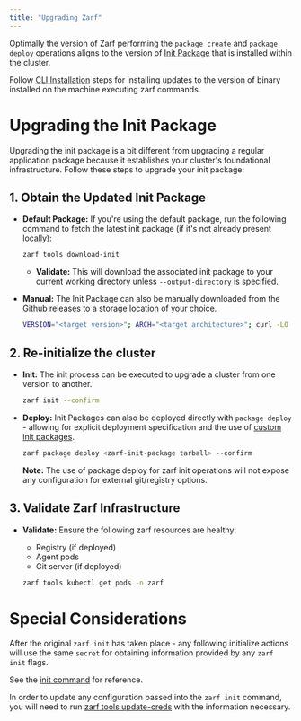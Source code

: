 ```yaml
---
title: "Upgrading Zarf"
---
```


Optimally the version of Zarf performing the `package create` and `package deploy` operations aligns to the version of [Init Package](/ref/init-package) that is installed within the cluster.

Follow [CLI Installation](/getting-started/install) steps for installing updates to the version of binary installed on the machine executing zarf commands.

# Upgrading the Init Package

Upgrading the init package is a bit different from upgrading a regular application package because it establishes your cluster's foundational infrastructure. Follow these steps to upgrade your init package:

## 1. Obtain the Updated Init Package

- **Default Package:** If you're using the default package, run the following command to fetch the latest init package (if it's not already present locally):

  ```bash
  zarf tools download-init
  ```

  - **Validate:** This will download the associated init package to your current working directory unless `--output-directory` is specified.

- **Manual:** The Init Package can also be manually downloaded from the Github releases to a storage location of your choice.

  ```bash
  VERSION="<target version>"; ARCH="<target architecture>"; curl -LO https://github.com/zarf-dev/zarf/releases/download/${VERSION}/zarf-init-${ARCH}-${VERSION}.tar.zst
  ```

## 2. Re-initialize the cluster

- **Init:** The init process can be executed to upgrade a cluster from one version to another.

  ```bash
  zarf init --confirm
  ```

- **Deploy:** Init Packages can also be deployed directly with `package deploy` - allowing for explicit deployment specification and the use of [custom init packages](/tutorials/7-custom-init-packages).

  ```bash
  zarf package deploy <zarf-init-package tarball> --confirm
  ```

  **Note:** The use of package deploy for zarf init operations will not expose any configuration for external git/registry options.

## 3. Validate Zarf Infrastructure

- **Validate:** Ensure the following zarf resources are healthy:
  - Registry (if deployed)
  - Agent pods
  - Git server (if deployed)

  ```bash
  zarf tools kubectl get pods -n zarf
  ```

# Special Considerations

After the original `zarf init` has taken place - any following initialize actions will use the same `secret` for obtaining information provided by any `zarf init` flags.

See the [init command](/commands/zarf_init/#options) for reference.

In order to update any configuration passed into the `zarf init` command, you will need to run [zarf tools update-creds](/commands/zarf_tools_update-creds/#options) with the information necessary.

